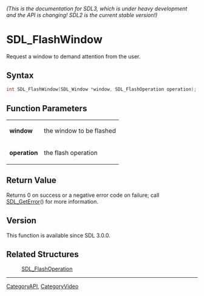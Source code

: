 ====== (This is the documentation for SDL3, which is under heavy development and the API is changing! SDL2 is the current stable version!) ======
= SDL_FlashWindow =

Request a window to demand attention from the user.

== Syntax ==

<syntaxhighlight lang='c'>
int SDL_FlashWindow(SDL_Window *window, SDL_FlashOperation operation);
</syntaxhighlight>

== Function Parameters ==

{|
|'''window'''
|the window to be flashed
|-
|'''operation'''
|the flash operation
|}

== Return Value ==

Returns 0 on success or a negative error code on failure; call
[[SDL_GetError]]() for more information.

== Version ==

This function is available since SDL 3.0.0.

== Related Structures ==

:[https://wiki.libsdl.org/SDL_FlashOperation SDL_FlashOperation]

----
[[CategoryAPI]], [[CategoryVideo]]


